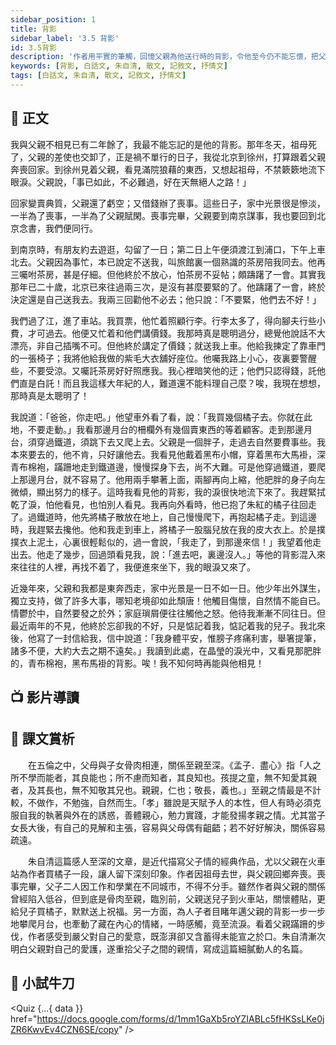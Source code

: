 ```yaml
---
sidebar_position: 1
title: 背影
sidebar_label: '3.5 背影'
id: 3.5背影
description: '作者用平實的筆觸，回憶父親為他送行時的背影，令他至今仍不能忘懷，把父親對子女的慈愛和關懷表現得非常深刻。'
keywords: [背影, 白話文, 朱自清, 散文, 記敘文, 抒情文]
tags: [白話文, 朱自清, 散文, 記敘文, 抒情文]
---
```


<Author name="朱自清" />

## 📖 正文

<div className="main prose">

我與父親不相見已有二年餘了，我最不能忘記的是他的背影。那年冬天，祖母死了，父親的差使也交卸了，正是禍不單行的日子，我從北京到徐州，打算跟着父親奔喪回家。到徐州見着父親，看見滿院狼藉的東西，又想起祖母，不禁簌簌地流下眼淚。父親說，「事已如此，不必難過，好在天無絕人之路！」

回家變賣典質，父親還了虧空；又借錢辦了喪事。這些日子，家中光景很是慘淡，一半為了喪事，一半為了父親賦閑。喪事完畢，父親要到南京謀事，我也要回到北京念書，我們便同行。

到南京時，有朋友約去遊逛，勾留了一日；第二日上午便須渡江到浦口，下午上車北去。父親因為事忙，本已說定不送我，叫旅館裏一個熟識的茶房陪我同去。他再三囑咐茶房，甚是仔細。但他終於不放心，怕茶房不妥帖；頗躊躇了一會。其實我那年已二十歲，北京已來往過兩三次，是沒有甚麼要緊的了。他躊躇了一會，終於決定還是自己送我去。我兩三回勸他不必去；他只說：「不要緊，他們去不好！」

我們過了江，進了車站。我買票，他忙着照顧行李。行李太多了，得向腳夫行些小費，才可過去。他便又忙着和他們講價錢。我那時真是聰明過分，總覺他說話不大漂亮，非自己插嘴不可。但他終於講定了價錢；就送我上車。他給我揀定了靠車門的一張椅子；我將他給我做的紫毛大衣舖好座位。他囑我路上小心，夜裏要警醒些，不要受涼。又囑託茶房好好照應我。我心裡暗笑他的迂；他們只認得錢，託他們直是白託！而且我這樣大年紀的人，難道還不能料理自己麼？唉，我現在想想，那時真是太聰明了！

我說道：「爸爸，你走吧。」他望車外看了看，說：「我買幾個橘子去。你就在此地，不要走動。」我看那邊月台的柵欄外有幾個賣東西的等着顧客。走到那邊月台，須穿過鐵道，須跳下去又爬上去。父親是一個胖子，走過去自然要費事些。我本來要去的，他不肯，只好讓他去。我看見他戴着黑布小帽，穿着黑布大馬褂，深青布棉袍，蹣跚地走到鐵道邊，慢慢探身下去，尚不大難。可是他穿過鐵道，要爬上那邊月台，就不容易了。他用兩手攀著上面，兩腳再向上縮，他肥胖的身子向左微傾，顯出努力的樣子。這時我看見他的背影，我的淚很快地流下來了。我趕緊拭乾了淚，怕他看見，也怕別人看見。我再向外看時，他已抱了朱紅的橘子往回走了。過鐵道時，他先將橘子散放在地上，自己慢慢爬下，再抱起橘子走。到這邊時，我趕緊去攙他。他和我走到車上，將橘子一股腦兒放在我的皮大衣上。於是撲撲衣上泥土，心裏很輕鬆似的，過一會說，「我走了，到那邊來信！」我望着他走出去。他走了幾步，回過頭看見我，說：「進去吧，裏邊沒人。」等他的背影混入來來往往的人裡，再找不着了，我便進來坐下，我的眼淚又來了。

近幾年來，父親和我都是東奔西走，家中光景是一日不如一日。他少年出外謀生，獨立支持，做了許多大事，哪知老境卻如此頹唐！他觸目傷懷，自然情不能自已。情鬱於中，自然要發之於外；家庭瑣屑便往往觸他之怒。他待我漸漸不同往日。但最近兩年的不見，他終於忘卻我的不好，只是惦記着我，惦記着我的兒子。我北來後，他寫了一封信給我，信中說道：「我身體平安，惟膀子疼痛利害，舉箸提筆，諸多不便，大約大去之期不遠矣。」我讀到此處，在晶瑩的淚光中，又看見那肥胖的，青布棉袍，黑布馬褂的背影。唉！我不知何時再能與他相見！

</div>

<!-- ## 💬 字詞解釋

<details>
  <summary>展開文言字詞</summary>

<span className="py-circle">粵</span> []，[]。

</details> -->

## 📺 影片導讀

<Tabs>
  <TabItem value='學習動畫' default>
    <Youtube id='NYWtSd80h8s' />
  </TabItem>
  <TabItem value='作者動畫'>
    <Youtube id='xqF91QyE6Ho' />
  </TabItem>
  <TabItem value='作家剪影'>
    <Youtube id='Lhfy2VbrJ-w' />
  </TabItem>
</Tabs>

## 🌈 課文賞析

　　在五倫之中，父母與子女骨肉相連，關係至親至深。《孟子．盡心》指「人之所不學而能者，其良能也；所不慮而知者，其良知也。孩提之童，無不知愛其親者，及其長也，無不知敬其兄也。親親，仁也；敬長，義也。」至親之情最是不計較，不做作，不勉強，自然而生。「孝」雖說是天賦予人的本性，但人有時必須克服自我的執著與外在的誘惑，善體親心，勉力實踐，才能發揚孝親之情。尤其當子女長大後，有自己的見解和主張，容易與父母偶有齟齬；若不好好解決，關係容易疏遠。

　　朱自清這篇感人至深的文章，是近代描寫父子情的經典作品，尤以父親在火車站為作者買橘子一段，讓人留下深刻印象。作者因祖母去世，與父親回鄉奔喪。喪事完畢，父子二人因工作和學業在不同城市，不得不分手。雖然作者與父親的關係曾經陷入低谷，但到底是骨肉至親，臨別前，父親送兒子到火車站，關懷體貼，更給兒子買橘子，默默送上祝福。另一方面，為人子者目睹年邁父親的背影一步一步地攀爬月台，也牽動了藏在內心的情緒，一時感觸，竟至流淚。看着父親蹣跚的步伐，作者感受到嚴父對自己的愛意，既澎湃卻又含蓄得未能宣之於口。朱自清漸次明白父親對自己的愛護，遂重拾父子之間的親情，寫成這篇細膩動人的名篇。

<!-- ## 📚 比較閱讀

<p className='source'></p>

<div className="read-around">

</div> -->

## 🚀 小試牛刀


<Quiz {...{ data }} href="https://docs.google.com/forms/d/1mm1GaXb5roYZIABLc5fHKSsLKe0jZR6KwvEv4CZN6SE/copy" />
